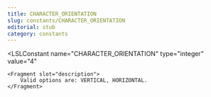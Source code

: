 ```yaml
---
title: CHARACTER_ORIENTATION
slug: constants/CHARACTER_ORIENTATION
editorial: stub
category: constants
---
```


<LSLConstant
	name="CHARACTER_ORIENTATION"
	type="integer"
	value="4"
>
	<Fragment slot="description">
		Valid options are: VERTICAL, HORIZONTAL.
	</Fragment>
</LSLConstant>
